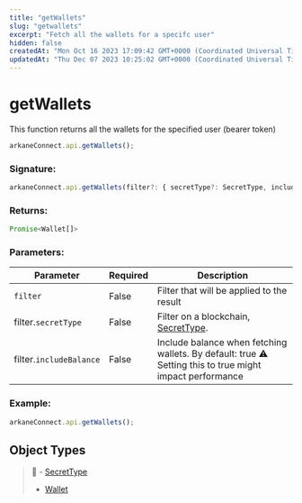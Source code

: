 ```yaml
---
title: "getWallets"
slug: "getwallets"
excerpt: "Fetch all the wallets for a specifc user"
hidden: false
createdAt: "Mon Oct 16 2023 17:09:42 GMT+0000 (Coordinated Universal Time)"
updatedAt: "Thu Dec 07 2023 10:25:02 GMT+0000 (Coordinated Universal Time)"
---
```

# getWallets

This function returns  all the wallets for the specified user \(bearer token\)

```javascript
arkaneConnect.api.getWallets();
```

### Signature:

```javascript
arkaneConnect.api.getWallets(filter?: { secretType?: SecretType, includeBalance?:boolean }): Promise<Wallet[]>
```

### Returns:

```javascript
Promise<Wallet[]>
```

### Parameters:

| Parameter | Required | Description |
|-----------|----------|-------------|
| `filter` | False | Filter that will be applied to the result |
| filter.`secretType` | False | Filter on a blockchain, [SecretType](https://venly.readme.io/docs/secrettype). |
| filter.`includeBalance` | False | Include balance when fetching wallets. By default: true ⚠️ Setting this to true might impact performance |

### Example:

```javascript
arkaneConnect.api.getWallets();
```

## Object Types

> 📘 - [SecretType](https://venly.readme.io/docs/secrettype)
> - [Wallet](https://venly.readme.io/docs/wallet)
